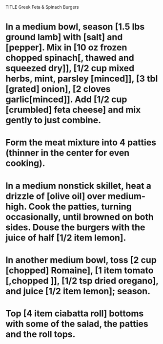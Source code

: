TITLE Greek Feta & Spinach Burgers

# In a medium bowl, season [1.5 lbs ground lamb] with [salt] and [pepper]. Mix in [10 oz frozen chopped spinach[, thawed and squeezed dry]], [1/2 cup mixed herbs, mint, parsley [minced]], [3 tbl [grated] onion], [2 cloves garlic[minced]]. Add [1/2 cup [crumbled] feta cheese] and mix gently to just combine.
# Form the meat mixture into 4 patties (thinner in the center for even cooking).

# In a medium nonstick skillet, heat a drizzle of [olive oil] over medium-high. Cook the patties, turning occasionally, until browned on both sides. Douse the burgers with the juice of half [1/2 item lemon].

# In another medium bowl, toss [2 cup [chopped] Romaine], [1 item tomato [,chopped ]], [1/2 tsp dried oregano], and juice [1/2 item lemon]; season.
# Top [4 item ciabatta roll] bottoms with some of the salad, the patties and the roll tops.
